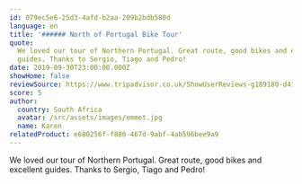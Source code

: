 ```yaml
---
id: 079ec5e6-25d3-4afd-b2aa-209b2bdb580d
language: en
title: '###### North of Portugal Bike Tour'
quote:
  We loved our tour of Northern Portugal. Great route, good bikes and excellent
  guides. Thanks to Sergio, Tiago and Pedro!
date: 2019-09-30T23:00:00.000Z
showHome: false
reviewSource: https://www.tripadvisor.co.uk/ShowUserReviews-g189180-d4105907-r630083200-Top_Bike_tours_Portugal-Porto_Porto_District_Northern_Portugal.html
score: 5
author:
  country: South Africa
  avatar: /src/assets/images/emmet.jpg
  name: Karen
relatedProduct: e680256f-f880-467d-9abf-4ab596bee9a9
---
```


We loved our tour of Northern Portugal. Great route, good bikes and excellent
guides. Thanks to Sergio, Tiago and Pedro!
